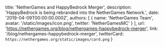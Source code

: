   title: 'NetherGames and HappyBedrock Merger',
  description: 'HappyBedrock is being rebranded into the NetherGames Network.',
  date: '2019-04-09T00:00:00.000Z',
  authors: [
    {
      name: 'NetherGames Team',
      avatar: '/static/images/icon.png',
      twitter: 'NetherGamesMC'
    }
  ],
  url: 'https://nethergames.org/blog/nethergames-happybedrock-merger',
  link: '/blog/nethergames-happybedrock-merger',
  twitterCard: `https://nethergames.org/static/images/card.png`
}
